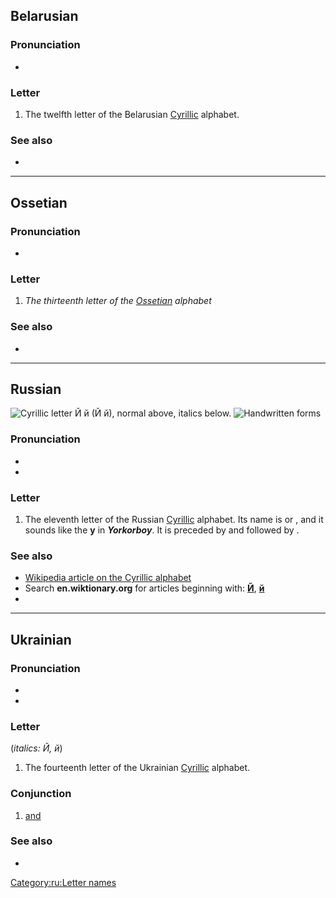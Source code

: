 {{also|Appendix:Variations of "i"}}
{{character info/new}}
==Belarusian==

===Pronunciation===
* {{IPA|[j]|lang=be}}

===Letter===
{{head|be|letter|lower case||upper case|Й}}

# The twelfth letter of the Belarusian [[Cyrillic]] alphabet.

===See also===
* {{list:Cyrillic script letters/be}}

----

==Ossetian==

===Pronunciation===
* {{qualifier|phoneme}} {{IPA|/j/|lang=os}}

===Letter===
{{head|os|letter|sc=Cyrl|upper case|Й}}

# ''The thirteenth letter of the [[Ossetian]] alphabet''

===See also===
* {{list:Cyrillic script letters/os}}

----

==Russian==
[[File:Cyrillic J.png|thumb|right|Cyrillic letter '''Й й'''<br/>
(''Й й''), normal above, italics below.]]
[[File:11-Russian alphabet-Й й.svg|thumb|Handwritten forms]]

===Pronunciation===
* {{ru-IPA}}
* {{audio|Ru-й.ogg|Audio|lang=ru}}

===Letter===
{{head|ru|letter|lower case||upper case|Й}}

# The eleventh letter of the Russian [[Cyrillic]] alphabet. Its name is {{l|ru|и́ кра́ткое||short i}} or {{l|ru|ий}}, and it sounds like the '''y''' in '''''Y'''ork'' or ''bo'''y'''''. It is preceded by {{l|ru|и|И}} and followed by {{l|ru|к|К}}.

===See also===
* [[w:Cyrillic alphabet|Wikipedia article on the Cyrillic alphabet]]
* Search '''en.wiktionary.org''' for articles beginning with: '''[http://en.wiktionary.org/w/index.php?title=Special%3AAllpages&from=%D0%99&namespace=0 Й]''', '''[http://en.wiktionary.org/w/index.php?title=Special%3AAllpages&from=%D0%B9&namespace=0 й]'''
* {{list:Cyrillic script letters/ru}}

[[Category:ru:Letter names]]

----

==Ukrainian==

===Pronunciation===
* {{IPA|[j]|lang=uk}}
* {{audio|Uk-й.ogg|Audio|lang=uk}}

===Letter===
{{head|uk|letter|lower case||upper case|Й}} (''italics: Й, й'')

# The fourteenth letter of the Ukrainian [[Cyrillic]] alphabet.

===Conjunction===
{{head|uk|conjunction}}

# [[and]]

===See also===
* {{list:Cyrillic script letters/uk}}